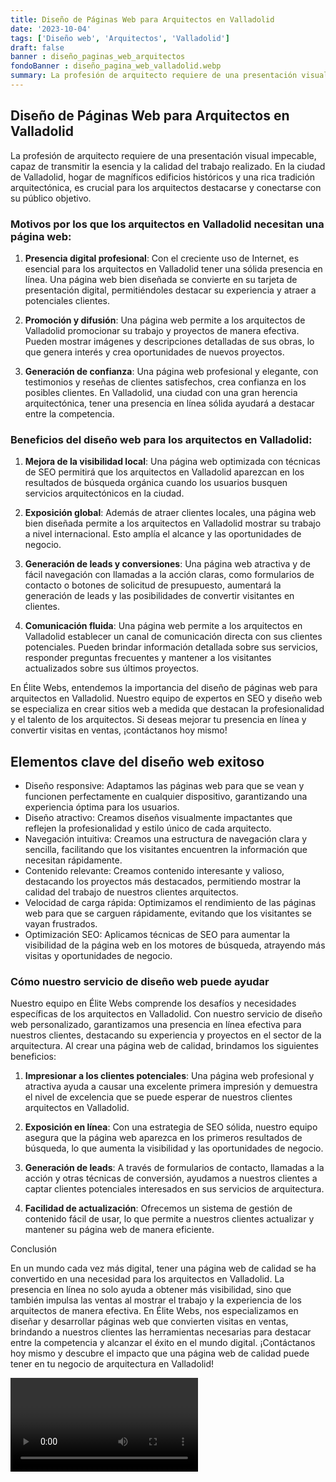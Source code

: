 ```yaml
---
title: Diseño de Páginas Web para Arquitectos en Valladolid
date: '2023-10-04'
tags: ['Diseño web', 'Arquitectos', 'Valladolid']
draft: false
banner : diseño_paginas_web_arquitectos
fondoBanner : diseño_pagina_web_valladolid.webp
summary: La profesión de arquitecto requiere de una presentación visual impecable, capaz de transmitir la esencia y la calidad del trabajo realizado. En la ciudad de Valladolid, hogar de magníficos edificios históricos y una rica tradición arquitectónica, es crucial para los arquitectos destacarse y conectarse con su público objetivo. 
---
```


## Diseño de Páginas Web para Arquitectos en Valladolid

La profesión de arquitecto requiere de una presentación visual impecable, capaz de transmitir la esencia y la calidad del trabajo realizado. En la ciudad de Valladolid, hogar de magníficos edificios históricos y una rica tradición arquitectónica, es crucial para los arquitectos destacarse y conectarse con su público objetivo. 

### Motivos por los que los arquitectos en Valladolid necesitan una página web:

1. **Presencia digital profesional**: Con el creciente uso de Internet, es esencial para los arquitectos en Valladolid tener una sólida presencia en línea. Una página web bien diseñada se convierte en su tarjeta de presentación digital, permitiéndoles destacar su experiencia y atraer a potenciales clientes.

2. **Promoción y difusión**: Una página web permite a los arquitectos de Valladolid promocionar su trabajo y proyectos de manera efectiva. Pueden mostrar imágenes y descripciones detalladas de sus obras, lo que genera interés y crea oportunidades de nuevos proyectos.

3. **Generación de confianza**: Una página web profesional y elegante, con testimonios y reseñas de clientes satisfechos, crea confianza en los posibles clientes. En Valladolid, una ciudad con una gran herencia arquitectónica, tener una presencia en línea sólida ayudará a destacar entre la competencia.

### Beneficios del diseño web para los arquitectos en Valladolid:

1. **Mejora de la visibilidad local**: Una página web optimizada con técnicas de SEO permitirá que los arquitectos en Valladolid aparezcan en los resultados de búsqueda orgánica cuando los usuarios busquen servicios arquitectónicos en la ciudad.

2. **Exposición global**: Además de atraer clientes locales, una página web bien diseñada permite a los arquitectos en Valladolid mostrar su trabajo a nivel internacional. Esto amplía el alcance y las oportunidades de negocio.

3. **Generación de leads y conversiones**: Una página web atractiva y de fácil navegación con llamadas a la acción claras, como formularios de contacto o botones de solicitud de presupuesto, aumentará la generación de leads y las posibilidades de convertir visitantes en clientes.

4. **Comunicación fluida**: Una página web permite a los arquitectos en Valladolid establecer un canal de comunicación directa con sus clientes potenciales. Pueden brindar información detallada sobre sus servicios, responder preguntas frecuentes y mantener a los visitantes actualizados sobre sus últimos proyectos.

En Élite Webs, entendemos la importancia del diseño de páginas web para arquitectos en Valladolid. Nuestro equipo de expertos en SEO y diseño web se especializa en crear sitios web a medida que destacan la profesionalidad y el talento de los arquitectos. Si deseas mejorar tu presencia en línea y convertir visitas en ventas, ¡contáctanos hoy mismo!

<GifSeo />

<Cta />

## Elementos clave del diseño web exitoso

- Diseño responsive: Adaptamos las páginas web para que se vean y funcionen perfectamente en cualquier dispositivo, garantizando una experiencia óptima para los usuarios.
- Diseño atractivo: Creamos diseños visualmente impactantes que reflejen la profesionalidad y estilo único de cada arquitecto.
- Navegación intuitiva: Creamos una estructura de navegación clara y sencilla, facilitando que los visitantes encuentren la información que necesitan rápidamente.
- Contenido relevante: Creamos contenido interesante y valioso, destacando los proyectos más destacados, permitiendo mostrar la calidad del trabajo de nuestros clientes arquitectos.
- Velocidad de carga rápida: Optimizamos el rendimiento de las páginas web para que se carguen rápidamente, evitando que los visitantes se vayan frustrados.
- Optimización SEO: Aplicamos técnicas de SEO para aumentar la visibilidad de la página web en los motores de búsqueda, atrayendo más visitas y oportunidades de negocio.

### Cómo nuestro servicio de diseño web puede ayudar

Nuestro equipo en Élite Webs comprende los desafíos y necesidades específicas de los arquitectos en Valladolid. Con nuestro servicio de diseño web personalizado, garantizamos una presencia en línea efectiva para nuestros clientes, destacando su experiencia y proyectos en el sector de la arquitectura. Al crear una página web de calidad, brindamos los siguientes beneficios:

1. **Impresionar a los clientes potenciales**: Una página web profesional y atractiva ayuda a causar una excelente primera impresión y demuestra el nivel de excelencia que se puede esperar de nuestros clientes arquitectos en Valladolid.

2. **Exposición en línea**: Con una estrategia de SEO sólida, nuestro equipo asegura que la página web aparezca en los primeros resultados de búsqueda, lo que aumenta la visibilidad y las oportunidades de negocio.

3. **Generación de leads**: A través de formularios de contacto, llamadas a la acción y otras técnicas de conversión, ayudamos a nuestros clientes a captar clientes potenciales interesados en sus servicios de arquitectura.

4. **Facilidad de actualización**: Ofrecemos un sistema de gestión de contenido fácil de usar, lo que permite a nuestros clientes actualizar y mantener su página web de manera eficiente.

Conclusión

En un mundo cada vez más digital, tener una página web de calidad se ha convertido en una necesidad para los arquitectos en Valladolid. La presencia en línea no solo ayuda a obtener más visibilidad, sino que también impulsa las ventas al mostrar el trabajo y la experiencia de los arquitectos de manera efectiva. En Élite Webs, nos especializamos en diseñar y desarrollar páginas web que convierten visitas en ventas, brindando a nuestros clientes las herramientas necesarias para destacar entre la competencia y alcanzar el éxito en el mundo digital. ¡Contáctanos hoy mismo y descubre el impacto que una página web de calidad puede tener en tu negocio de arquitectura en Valladolid!

<Video />

<CtaBot job='Arquitectos' city='Valladolid'/>

<Gmaps query='Valladolid+españa+maps' />